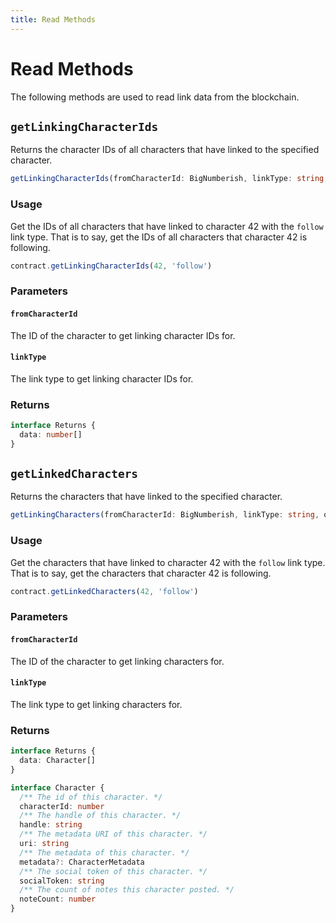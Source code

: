 ```yaml
---
title: Read Methods
---
```


# Read Methods

The following methods are used to read link data from the blockchain.


<CalloutUseIndexer />

## `getLinkingCharacterIds`

Returns the character IDs of all characters that have linked to the specified character.

```ts
getLinkingCharacterIds(fromCharacterId: BigNumberish, linkType: string, overrides?: CallOverrides): Promise<{ data: number[]; }>
```

### Usage

Get the IDs of all characters that have linked to character 42 with the `follow` link type. That is to say, get the IDs of all characters that character 42 is following.

```ts
contract.getLinkingCharacterIds(42, 'follow')
```

### Parameters

#### `fromCharacterId`

The ID of the character to get linking character IDs for.

#### `linkType`

The link type to get linking character IDs for.

### Returns

```ts
interface Returns {
  data: number[]
}
```

## `getLinkedCharacters`

Returns the characters that have linked to the specified character.

```ts
getLinkingCharacters(fromCharacterId: BigNumberish, linkType: string, overrides?: CallOverrides): Promise<{ data: Character[]; }>
```

### Usage

Get the characters that have linked to character 42 with the `follow` link type. That is to say, get the characters that character 42 is following.

```ts
contract.getLinkedCharacters(42, 'follow')
```

### Parameters

#### `fromCharacterId`

The ID of the character to get linking characters for.

#### `linkType`

The link type to get linking characters for.

### Returns

```ts
interface Returns {
  data: Character[]
}

interface Character {
  /** The id of this character. */
  characterId: number
  /** The handle of this character. */
  handle: string
  /** The metadata URI of this character. */
  uri: string
  /** The metadata of this character. */
  metadata?: CharacterMetadata
  /** The social token of this character. */
  socialToken: string
  /** The count of notes this character posted. */
  noteCount: number
}
```
